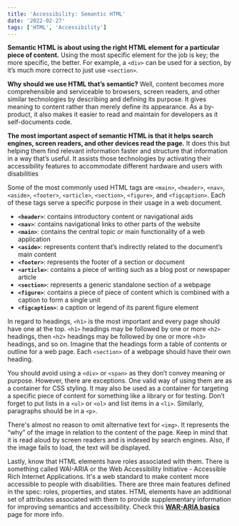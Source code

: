```yaml
---
title: 'Accessibility: Semantic HTML'
date: '2022-02-27'
tags: ['HTML', 'Accessibility']
---
```


**Semantic HTML is about using the right HTML element for a particular piece of content.** Using the most specific element for the job is key; the more specific, the better. For example, a `<div>` can be used for a section, by it’s much more correct to just use `<section>`.

**Why should we use HTML that’s semantic?** Well, content becomes more comprehensible and serviceable to browsers, screen readers, and other similar technologies by describing and defining its purpose. It gives meaning to content rather than merely define its appearance. As a by-product, it also makes it easier to read and maintain for developers as it self-documents code.

**The most important aspect of semantic HTML is that it helps search engines, screen readers, and other devices read the page.** It does this but helping them find relevant information faster and structure that information in a way that’s useful. It assists those technologies by activating their accessibility features to accommodate different hardware and users with disabilities

Some of the most commonly used HTML tags are `<main>`, `<header>`, `<nav>`, `<aside>`, `<footer>`, `<article>`, `<section>`, `<figure>`, and `<figcaption>`. Each of these tags serve a specific purpose in their usage in a web document.

- **`<header>`**: contains introductory content or navigational aids
- **`<nav>`**: contains navigational links to other parts of the website
- **`<main>`**: contains the central topic or main functionality of a web application
- **`<aside>`**: represents content that’s indirectly related to the document’s main content
- **`<footer>`**: represents the footer of a section or document
- **`<article>`**: contains a piece of writing such as a blog post or newspaper article
- **`<section>`**: represents a generic standalone section of a webpage
- **`<figure>`**: contains a piece of piece of content which is combined with a caption to form a single unit
- **`<figcaption>`**: a caption or legend of its parent figure element

In regard to headings, `<h1>` is the most important and every page should have one at the top. `<h1>` headings may be followed by one or more `<h2>` headings, then `<h2>` headings may be followed by one or more `<h3>` headings, and so on. Imagine that the headings form a table of contents or outline for a web page. Each `<section>` of a webpage should have their own heading.

You should avoid using a `<div>` or `<span>` as they don’t convey meaning or purpose. However, there are exceptions. One valid way of using them are as a container for CSS styling. It may also be used as a container for targeting a specific piece of content for something like a library or for testing. Don’t forget to put lists in a `<ul>` or `<ol>` and list items in a `<li>`. Similarly, paragraphs should be in a `<p>`.

There's almost no reason to omit alternative text for `<img>`. It represents the “why” of the image in relation to the content of the page. Keep in mind that it is read aloud by screen readers and is indexed by search engines. Also, if the image fails to load, the text will be displayed.

Lastly, know that HTML elements have roles associated with them. There is something called WAI-ARIA or the Web Accessibility Initiative - Accessible Rich Internet Applications. It's a web standard to make content more accessible to people with disabilities. There are three main features defined in the spec: roles, properties, and states. HTML elements have an additional set of attributes associated with them to provide supplementary information for improving semantics and accessibility. Check this **[WAR-ARIA basics](https://developer.mozilla.org/en-US/docs/Learn/Accessibility/WAI-ARIA_basics)** page for more info.
